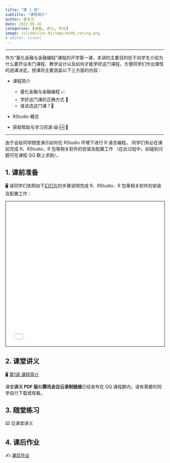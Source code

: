 ```yaml
---
title: "第 1 周"
subtitle: "课程简介"
author: 曾永艺
date: 2022-09-16
categories: [准备, 讲义, 作业]
image: /slides/lec-01/imgs/ds4b_rating.png
# editor: visual
---
```


<hr>

作为“量化金融与金融编程”课程的开学第一课，本讲的主要目的在于向学生介绍为什么要开设本门课程、教学设计以及如何才能学好这门课程，方便同学们作出理性的选课决定。授课将主要涵盖以下三方面的内容：

* 课程简介
  - 量化金融与金融编程 📈
  - 学好这门课的正确方式 🎯
  - 谁该选这门课？🙋

* RStudio 概览

* 获取帮助与学习资源 😱 🆘 🤩

<hr>

:::{.callout-important}
由于会给同学随堂演示如何在 RStudio 环境下进行 R 语言编程，
同学们务必在课前完成 R、RStudio、R 包等相关软件的安装及配置工作
（在此过程中，如碰到问题可在课程 QQ 群上求助）。
:::

## 1. 课前准备

🖥️ 请同学们依照如下[幻灯片](/slides/lec-00/L00-Prepare.html)的步骤说明完成 R、RStudio、R 包等相关软件的安装及配置工作：

```{=html}
<iframe width="100%" height="460px" allow="fullscreen" style="border:2px solid gray" src="/slides/lec-00/L00-Prepare.html"></iframe>
```
## 2. 课堂讲义

🖥️ [第1讲 课程简介](/slides/lec-01/L01_Introduction.html)

:::{.callout-note}
课堂**讲义 PDF 版**和**腾讯会议云录制链接**已经发布在 QQ 课程群内，请有需要的同学自行下载或观看。
:::

## 3. 随堂练习

⌨️ 见课堂讲义

## 4. 课后作业

✍️ [课后作业](/hw/hw-01.qmd)

<br>

<!-- ::: {style="font-size:0.875em; text-align:right"} -->
<!-- 回到 [课程安排](../schedule.qmd) ⏎ -->
<!-- ::: -->
